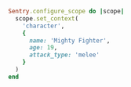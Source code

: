 ```ruby
Sentry.configure_scope do |scope|
  scope.set_context(
    'character',
    {
      name: 'Mighty Fighter',
      age: 19,
      attack_type: 'melee'
    }
  )
end
```
